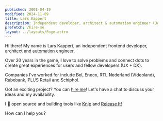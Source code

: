 ```yaml
---
published: 2001-04-19
modified: 2024-11-09
title: Lars Kappert
description: Independent developer, architect & automation engineer (JavaScript, TypeScript, Node.js)
prefetch: /hire-me
layout: ../layouts/Page.astro
---
```



Hi there! My name is Lars Kappert, an independent frontend developer, architect and automation engineer.

Over 20 years in the game, I love to solve problems and connect dots to create great experiences for users and fellow
developers (UX + DX).

Companies I've worked for include Bol, Eneco, RTL Nederland (Videoland), Rabobank, PLUS Retail and Schiphol.

Got an exciting project? You can [hire me][hire-me]! Let's have a chat to discuss your ideas and my availability.

I 🧡 open source and building tools like [Knip][knip] and [Release It!][release-it]

How can I help you?

<div class="home-links">
  <ul>
    <HomeLink
      description={`Blog: ${BLOG_NAME}`}
      href={BLOG_PATHNAME}
      title="The Frontend Ramblings blog"
      sprite="blog"
    />
    <HomeLink
      description="github.com/webpro"
      href="https://github.com/webpro"
      title="My GitHub profile"
      sprite="github"
      rel="me"
    />
    <HomeLink
      description="@webpro.nl"
      href="https://bsky.app/profile/webpro.nl"
      title="My Bluesky profile"
      sprite="bluesky"
      rel="me"
    />
    <HomeLink
      description="@webprolific"
      href="https://twitter.com/webprolific"
      title="My Twitter profile"
      sprite="twitter"
      rel="me"
    />
    <HomeLink
      description="linkedin.com/in/larskappert"
      href="https://www.linkedin.com/in/larskappert/"
      title="My LinkedIn profile"
      sprite="linkedin"
      rel="me"
    />
    <HomeLink
      description="LarsKappert-CV.pdf"
      href="/LarsKappert-CV.pdf"
      title="My curriculum vitae"
      sprite="pdf"
      rel="me"
    />
    <HomeLink description="lars@webpro.nl" href="mailto:lars@w%65bpro.nl" title="My email address" sprite="email" />
  </ul>
</div>

[hire-me]: ./hire-me
[knip]: https://knip.dev
[release-it]: https://github.com/release-it/release-it
